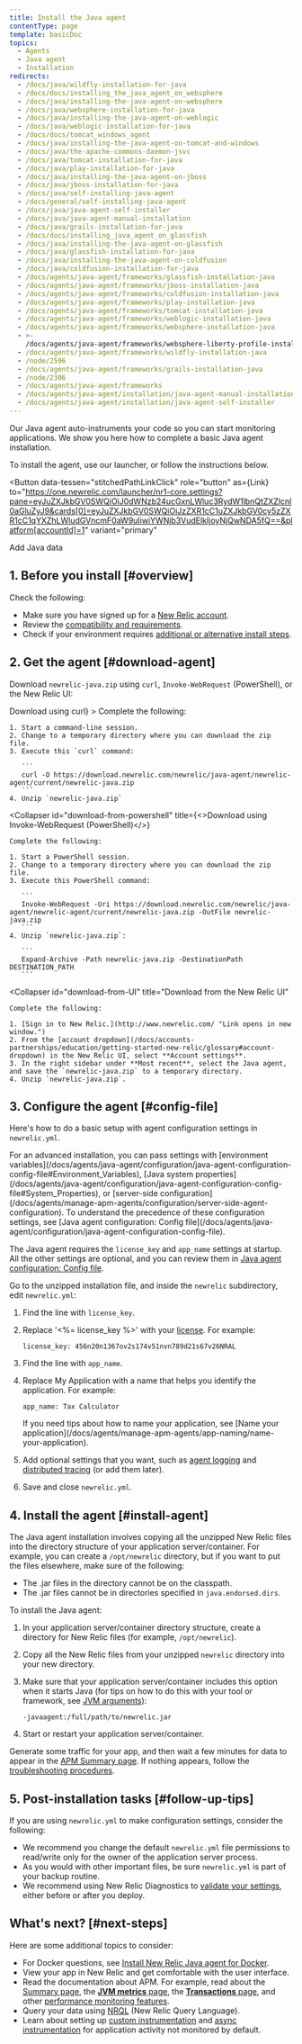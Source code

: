 ```yaml
---
title: Install the Java agent
contentType: page
template: basicDoc
topics:
  - Agents
  - Java agent
  - Installation
redirects:
  - /docs/java/wildfly-installation-for-java
  - /docs/docs/installing_the_java_agent_on_websphere
  - /docs/java/installing-the-java-agent-on-websphere
  - /docs/java/websphere-installation-for-java
  - /docs/java/installing-the-java-agent-on-weblogic
  - /docs/java/weblogic-installation-for-java
  - /docs/docs/tomcat_windows_agent
  - /docs/java/installing-the-java-agent-on-tomcat-and-windows
  - /docs/java/the-apache-commons-daemon-jsvc
  - /docs/java/tomcat-installation-for-java
  - /docs/java/play-installation-for-java
  - /docs/java/installing-the-java-agent-on-jboss
  - /docs/java/jboss-installation-for-java
  - /docs/java/self-installing-java-agent
  - /docs/general/self-installing-java-agent
  - /docs/java/java-agent-self-installer
  - /docs/java/java-agent-manual-installation
  - /docs/java/grails-installation-for-java
  - /docs/docs/installing_java_agent_on_glassfish
  - /docs/java/installing-the-java-agent-on-glassfish
  - /docs/java/glassfish-installation-for-java
  - /docs/java/installing-the-java-agent-on-coldfusion
  - /docs/java/coldfusion-installation-for-java
  - /docs/agents/java-agent/frameworks/glassfish-installation-java
  - /docs/agents/java-agent/frameworks/jboss-installation-java
  - /docs/agents/java-agent/frameworks/coldfusion-installation-java
  - /docs/agents/java-agent/frameworks/play-installation-java
  - /docs/agents/java-agent/frameworks/tomcat-installation-java
  - /docs/agents/java-agent/frameworks/weblogic-installation-java
  - /docs/agents/java-agent/frameworks/websphere-installation-java
  - >-
    /docs/agents/java-agent/frameworks/websphere-liberty-profile-installation-java
  - /docs/agents/java-agent/frameworks/wildfly-installation-java
  - /node/2596
  - /docs/agents/java-agent/frameworks/grails-installation-java
  - /node/2306
  - /docs/agents/java-agent/frameworks
  - /docs/agents/java-agent/installation/java-agent-manual-installation
  - /docs/agents/java-agent/installation/java-agent-self-installer
---
```



Our Java agent auto-instruments your code so you can start monitoring applications. We show you here how to complete a basic Java agent installation.

To install the agent, use our launcher, or follow the instructions below.

<Button
  data-tessen="stitchedPathLinkClick"
  role="button"
  as={Link}
  to="https://one.newrelic.com/launcher/nr1-core.settings?pane=eyJuZXJkbGV0SWQiOiJ0dWNzb24ucGxnLWluc3RydW1lbnQtZXZlcnl0aGluZyJ9&cards[0]=eyJuZXJkbGV0SWQiOiJzZXR1cC1uZXJkbGV0cy5zZXR1cC1qYXZhLWludGVncmF0aW9uIiwiYWNjb3VudElkIjoyNjQwNDA5fQ==&platform[accountId]=1"
  variant="primary"
>
  Add Java data
</Button>

## 1. Before you install [#overview]

Check the following:

* Make sure you have signed up for a [New Relic account](/docs/accounts-partnerships/accounts/account-setup/creating-your-new-relic-account).
* Review the [compatibility and requirements](/docs/agents/java-agent/getting-started/compatibility-requirements-java-agent).
* Check if your environment requires [additional or alternative install steps](/docs/agents/java-agent/additional-installation).

## 2. Get the agent [#download-agent]

Download `newrelic-java.zip` using `curl`, `Invoke-WebRequest` (PowerShell), or the New Relic UI:

<CollapserGroup>
  <Collapser
    id="download-from-curl"
    title={<>Download using <InlineCode>curl</InlineCode></>}
  >
    Complete the following:

    1. Start a command-line session.
    2. Change to a temporary directory where you can download the zip file.
    3. Execute this `curl` command:

       ```
       curl -O https://download.newrelic.com/newrelic/java-agent/newrelic-agent/current/newrelic-java.zip
       ```
    4. Unzip `newrelic-java.zip`
  </Collapser>

  <Collapser
    id="download-from-powershell"
    title={<>Download using <InlineCode>Invoke-WebRequest</InlineCode> (PowerShell)</>}
  >
    Complete the following:

    1. Start a PowerShell session.
    2. Change to a temporary directory where you can download the zip file.
    3. Execute this PowerShell command:

       ```
       Invoke-WebRequest -Uri https://download.newrelic.com/newrelic/java-agent/newrelic-agent/current/newrelic-java.zip -OutFile newrelic-java.zip
       ```
    4. Unzip `newrelic-java.zip`:

       ```
       Expand-Archive -Path newrelic-java.zip -DestinationPath DESTINATION_PATH
       ```
  </Collapser>

  <Collapser
    id="download-from-UI"
    title="Download from the New Relic UI"
  >
    Complete the following:

    1. [Sign in to New Relic.](http://www.newrelic.com/ "Link opens in new window.")
    2. From the [account dropdown](/docs/accounts-partnerships/education/getting-started-new-relic/glossary#account-dropdown) in the New Relic UI, select **Account settings**.
    3. In the right sidebar under **Most recent**, select the Java agent, and save the `newrelic-java.zip` to a temporary directory.
    4. Unzip `newrelic-java.zip`.
  </Collapser>
</CollapserGroup>

## 3. Configure the agent [#config-file]

Here's how to do a basic setup with agent configuration settings in `newrelic.yml`.

<Callout variant="tip">
  For an advanced installation, you can pass settings with [environment variables](/docs/agents/java-agent/configuration/java-agent-configuration-config-file#Environment_Variables), [Java system properties](/docs/agents/java-agent/configuration/java-agent-configuration-config-file#System_Properties), or [server-side configuration](/docs/agents/manage-apm-agents/configuration/server-side-agent-configuration). To understand the precedence of these configuration settings, see [Java agent configuration: Config file](/docs/agents/java-agent/configuration/java-agent-configuration-config-file).
</Callout>

The Java agent requires the `license_key` and `app_name` settings at startup. All the other settings are optional, and you can review them in [Java agent configuration: Config file](/docs/agents/java-agent/configuration/java-agent-configuration-config-file).

Go to the unzipped installation file, and inside the `newrelic` subdirectory, edit `newrelic.yml`:

1. Find the line with `license_key`.
2. Replace '&lt;%= license_key %>' with your [license](/docs/accounts/install-new-relic/account-setup/license-key). For example:

   ```
   license_key: 456n20n1367ov2s174v51nvn789d21s67v26NRAL
   ```
3. Find the line with `app_name`.
4. Replace My Application with a name that helps you identify the application. For example:

   ```
   app_name: Tax Calculator
   ```

   <Callout variant="tip">
     If you need tips about how to name your application, see [Name your application](/docs/agents/manage-apm-agents/app-naming/name-your-application).
   </Callout>
5. Add optional settings that you want, such as [agent logging](/docs/agents/java-agent/configuration/java-agent-configuration-config-file#Logging-Configuration) and [distributed tracing](/docs/agents/java-agent/configuration/java-agent-configuration-config-file#ev-NEW_RELIC_DISTRIBUTED_TRACING_ENABLED) (or add them later).
6. Save and close `newrelic.yml`.

## 4. Install the agent [#install-agent]

The Java agent installation involves copying all the unzipped New Relic files into the directory structure of your application server/container. For example, you can create a `/opt/newrelic` directory, but if you want to put the files elsewhere, make sure of the following:

* The .jar files in the directory cannot be on the classpath.
* The .jar files cannot be in directories specified in `java.endorsed.dirs`.

To install the Java agent:

1. In your application server/container directory structure, create a directory for New Relic files (for example, `/opt/newrelic`).
2. Copy all the New Relic files from your unzipped `newrelic` directory into your new directory.
3. Make sure that your application server/container includes this option when it starts Java (for tips on how to do this with your tool or framework, see [JVM arguments](/docs/agents/java-agent/installation/start-java-agent-jvm-switch)):

   ```
   -javaagent:/full/path/to/newrelic.jar
   ```
4. Start or restart your application server/container.

Generate some traffic for your app, and then wait a few minutes for data to appear in the [APM Summary page](/docs/applications-menu/applications-overview). If nothing appears, follow the [troubleshooting procedures](/docs/agents/java-agent/troubleshooting/no-data-appears-java).

## 5. Post-installation tasks [#follow-up-tips]

If you are using `newrelic.yml` to make configuration settings, consider the following:

* We recommend you change the default `newrelic.yml` file permissions to read/write only for the owner of the application server process.
* As you would with other important files, be sure `newrelic.yml` is part of your backup routine.
* We recommend using New Relic Diagnostics to [validate your settings](https://docs.newrelic.com/docs/using-new-relic/cross-product-functions/troubleshooting/new-relic-diagnostics#h2-validate-your-config-file-settings), either before or after you deploy.

## What's next? [#next-steps]

Here are some additional topics to consider:

* For Docker questions, see [Install New Relic Java agent for Docker](/docs/agents/java-agent/additional-installation/install-new-relic-java-agent-docker).
* View your app in New Relic and get comfortable with the user interface.
* Read the documentation about APM. For example, read about the [Summary page](/docs/apm/applications-menu/monitoring/apm-overview-page), the [**JVM metrics** page](/docs/agents/java-agent/features/jvm-metrics-page), the [**Transactions** page](/docs/apm/applications-menu/monitoring/transactions-page), and other [performance monitoring features](/docs/apm).
* Query your data using [NRQL](/docs/query-data/nrql-new-relic-query-language/getting-started/introduction-nrql) (New Relic Query Language).
* Learn about setting up [custom instrumentation](/docs/agents/java-agent/custom-instrumentation) and [async instrumentation](/docs/agents/java-agent/async-instrumentation) for application activity not monitored by default.
